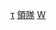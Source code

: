 {{Football manager history
|name=華素爾領隊
|teamname=沃尔索尔足球俱乐部
|title=華素爾
|bgcolor=#FF0000
|textcolor=white
|bordercolor=silver
|check=no
|list =
[[H·斯莫爾伍德|斯莫爾伍德]] 1888 to 91
[[A·G·伯頓|伯頓]] 1891 to 93
[[J·H·魯賓遜|羅賓遜]] 1893 to 95
[[C·H·艾素|艾素]] 1895 to 96
[[A·E·帕斯洛|帕斯洛]] 1896 to 97
[[路易斯·福特|福特]] 1897 to 98
[[G·休斯|休斯]] 1898 to 99
[[路易斯·福特|福特]] 1899 to 1901
[[J·E·舒特|舒特]] 1908 to 13
[[海登·普賴斯|普賴斯]] 1914 to 20
[[喬·伯切爾|伯切爾]] 1921 to 26
[[大衛·阿什沃斯|阿什沃斯]] 1926 to 27
[[吉米·托蘭斯|托蘭斯]] 1927 to 28
[[占士·克爾|克爾]] 1928 to 29
[[錫德·肖利|肖利]] 1929 to 30
[[彼得·奧洛基|奧洛基]] 1930 to 32
[[比爾·斯萊德|斯萊德]] 1932 to 34
[[安德魯·威爾遜|威爾遜]] 1934 to 37
[[湯米·洛斯|洛斯]] 1937 to 44
[[哈里·希布斯|希布斯]] 1944 to 51
[[托尼·麥克菲|麥克菲]] 1951
[[布拉夫·弗萊徹|弗萊徹]] 1952 to 53
[[弗蘭克·巴克利|巴克利]] 1953 to 55
[[約翰·拉夫|拉夫]] 1955 to 57
[[比爾·莫爾|莫爾]] 1957 to 64
[[阿爾夫·伍德|伍德]] 1964
[[拉伊·肖|肖]] 1964 to 68
[[迪克·格雷厄姆|格雷厄姆]] 1968
[[羅恩·萊溫|萊溫]] 1968 to 69
[[比爾·莫爾|莫爾]] 1969 to 72
[[約翰·史密斯 (足球運動員)|史密斯]] 1972 to 73
[[勞尼·艾倫|艾倫]] 1973
[[道格·弗雷澤|弗雷澤]] 1974 to 77
[[戴夫·麥凱 (1934年出生的足球運動員)|麥凱]] 1977 to 78
[[阿蘭·阿什曼|阿什曼]] 1978
[[弗蘭克·西布里|西布里]] 1979
[[阿蘭·巴克利|巴克利]] 1979 to 82
[[尼爾·馬丁|馬丁]] 1981 to 82
[[阿蘭·巴克利|巴克利]] 1982 to 86
[[湯米·科克利|科克利]] 1986 to 88
[[約翰·巴恩韋爾|巴恩韋爾]] 1989 to 90
[[肯尼·希比特|希比特]] 1990 to 94
[[克里斯·尼科爾|尼科爾]] 1994 to 97
[[讓·瑟倫森|瑟倫森]] 1997 to 98
[[拉伊·格雷頓|格雷頓]] 1998 to 2002
[[科林·李|李]] 2002 to 04
[[保羅·默森|默森]] 2004 to 06
[[米克·哈爾索爾|哈爾索爾]] 2006
[[凱萬·布羅德赫斯特|布羅德赫斯特]] 2006
[[馬克·金塞拉|金塞拉]] 2006
[[理查德·莫尼|莫尼]] 2006 to 08
[[吉米·梅倫 (1952年出生足球員)|梅倫]] 2008 to 09
[[約翰·斯科菲爾德|斯科菲爾德]] 2009
[[克里斯·赫捷宁斯|-{zh-hans:赫捷宁斯; zh-hk:赫捷斯;}-]] 2009 to 11
[[迪恩·史密斯|史密斯]] 2011 to 15
[[肖恩·奥德里斯科尔|-{zh-hans:奥德里斯科尔; zh-hk:奧迪里高爾;}-]] 2015 to 16
{{le|Jon Whitney (footballer)||Whitney}} 2016 to 18
{{le|Dean Keates||Keates}} 2018 to 19
{{le|Martin O'Connor (footballer)||O'Connor}} 2019
{{le|達雷爾·克拉克|Darrell Clarke|克拉克}} 2019 to 21
{{le|Brian Dutton||Dutton}} 2021
[[馬菲·泰萊|-{zh-hans:泰勒;zh-hk:泰萊;zh-tw:泰勒;}-]] 2021
}}<noinclude>	
[[Category:華素爾領隊|τ]]
[[Category:華素爾足球俱樂部模板|領隊]]
[[Category:英格蘭足球俱樂部領隊導航模板|W]]
</noinclude>